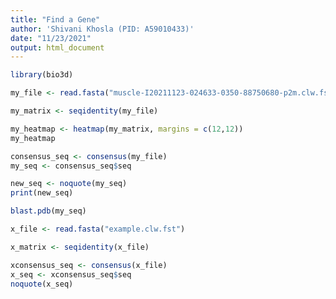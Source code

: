 ```yaml
---
title: "Find a Gene"
author: 'Shivani Khosla (PID: A59010433)'
date: "11/23/2021"
output: html_document
---
```

```r
library(bio3d)
```

```r
my_file <- read.fasta("muscle-I20211123-024633-0350-88750680-p2m.clw.fst")
```

```r
my_matrix <- seqidentity(my_file)
```

```r
my_heatmap <- heatmap(my_matrix, margins = c(12,12))
my_heatmap
```
```r
consensus_seq <- consensus(my_file)
my_seq <- consensus_seq$seq
```

```r
new_seq <- noquote(my_seq)
print(new_seq)
```

```r
blast.pdb(my_seq)
```
```r
x_file <- read.fasta("example.clw.fst")
```

```r
x_matrix <- seqidentity(x_file)
```


```r
xconsensus_seq <- consensus(x_file)
x_seq <- xconsensus_seq$seq
noquote(x_seq)
```

